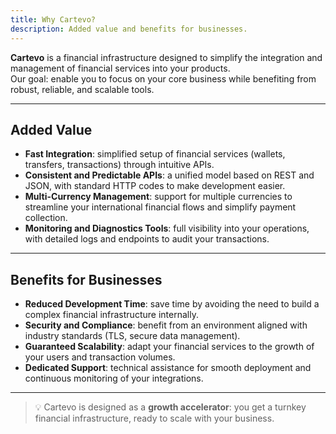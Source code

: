 ```yaml
---
title: Why Cartevo?
description: Added value and benefits for businesses.
---
```


**Cartevo** is a financial infrastructure designed to simplify the integration and management of financial services into your products.  
Our goal: enable you to focus on your core business while benefiting from robust, reliable, and scalable tools.

---

## Added Value

- **Fast Integration**: simplified setup of financial services (wallets, transfers, transactions) through intuitive APIs.
- **Consistent and Predictable APIs**: a unified model based on REST and JSON, with standard HTTP codes to make development easier.
- **Multi-Currency Management**: support for multiple currencies to streamline your international financial flows and simplify payment collection.
- **Monitoring and Diagnostics Tools**: full visibility into your operations, with detailed logs and endpoints to audit your transactions.

---

## Benefits for Businesses

- **Reduced Development Time**: save time by avoiding the need to build a complex financial infrastructure internally.
- **Security and Compliance**: benefit from an environment aligned with industry standards (TLS, secure data management).
- **Guaranteed Scalability**: adapt your financial services to the growth of your users and transaction volumes.
- **Dedicated Support**: technical assistance for smooth deployment and continuous monitoring of your integrations.

---

> 💡 Cartevo is designed as a **growth accelerator**: you get a turnkey financial infrastructure, ready to scale with your business.
